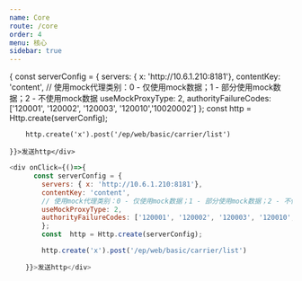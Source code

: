```yaml
---
name: Core
route: /core
order: 4
menu: 核心
sidebar: true
---
```


<div onClick={()=>{ 
      const serverConfig = {
        servers: { x: 'http://10.6.1.210:8181'},
        contentKey: 'content',
        // 使用mock代理类别：0 - 仅使用mock数据；1 - 部分使用mock数据；2 - 不使用mock数据
        useMockProxyType: 2,
        authorityFailureCodes: ['120001', '120002', '120003', '120010','10020002']
        };
        const  http = Http.create(serverConfig);

        http.create('x').post('/ep/web/basic/carrier/list')
    
    }}>发送http</div>


```js
<div onClick={()=>{ 
      const serverConfig = {
        servers: { x: 'http://10.6.1.210:8181'},
        contentKey: 'content',
        // 使用mock代理类别：0 - 仅使用mock数据；1 - 部分使用mock数据；2 - 不使用mock数据
        useMockProxyType: 2,
        authorityFailureCodes: ['120001', '120002', '120003', '120010','10020002']
        };
        const  http = Http.create(serverConfig);

        http.create('x').post('/ep/web/basic/carrier/list')
    
    }}>发送http</div>

```